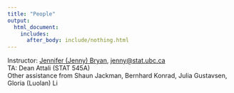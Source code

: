 ```yaml
---
title: "People"
output:
  html_document:
    includes:
      after_body: include/nothing.html
---
```


Instructor: [Jennifer (Jenny) Bryan][jb], <jenny@stat.ubc.ca>  
TA: Dean Attali (STAT 545A)  
Other assistance from Shaun Jackman, Bernhard Konrad, Julia Gustavsen, Gloria (Luolan) Li

[jb]: http://www.stat.ubc.ca/~jenny/
